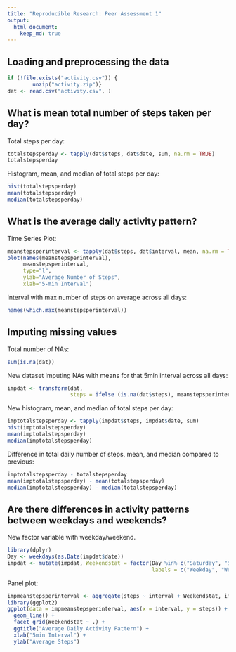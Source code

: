 ```yaml
---
title: "Reproducible Research: Peer Assessment 1"
output: 
  html_document:
    keep_md: true
---
```



## Loading and preprocessing the data
```r
if (!file.exists("activity.csv")) { 
        unzip("activity.zip")}
dat <- read.csv("activity.csv", )
```

## What is mean total number of steps taken per day?
Total steps per day:
```r
totalstepsperday <- tapply(dat$steps, dat$date, sum, na.rm = TRUE)
totalstepsperday
```

Histogram, mean, and median of total steps per day:
```r
hist(totalstepsperday)
mean(totalstepsperday)
median(totalstepsperday)
```

## What is the average daily activity pattern?
Time Series Plot:
```r
meanstepsperinterval <- tapply(dat$steps, dat$interval, mean, na.rm = TRUE)
plot(names(meanstepsperinterval),
     meanstepsperinterval, 
     type="l",
     ylab="Average Number of Steps",
     xlab="5-min Interval")
```

Interval with max number of steps on average across all days:
```r
names(which.max(meanstepsperinterval))
```

## Imputing missing values
Total number of NAs:
```r
sum(is.na(dat))
```

New dataset imputing NAs with means for that 5min interval across all days:
```r
impdat <- transform(dat, 
                    steps = ifelse (is.na(dat$steps), meanstepsperinterval, dat$steps))
```

New histogram, mean, and median of total steps per day:
```r
imptotalstepsperday <- tapply(impdat$steps, impdat$date, sum)
hist(imptotalstepsperday)
mean(imptotalstepsperday)
median(imptotalstepsperday)
```

Difference in total daily number of steps, mean, and median compared to previous:
```r
imptotalstepsperday - totalstepsperday
mean(imptotalstepsperday) - mean(totalstepsperday)
median(imptotalstepsperday) - median(totalstepsperday)
```

## Are there differences in activity patterns between weekdays and weekends?
New factor variable with weekday/weekend.
```r
library(dplyr)
Day <- weekdays(as.Date(impdat$date))
impdat <- mutate(impdat, Weekendstat = factor(Day %in% c("Saturday", "Sunday"), 
                                              labels = c("Weekday", "Weekend")))
```

Panel plot:
```r
impmeanstepsperinterval <- aggregate(steps ~ interval + Weekendstat, impdat, mean)
library(ggplot2)
ggplot(data = impmeanstepsperinterval, aes(x = interval, y = steps)) + 
  geom_line() +
  facet_grid(Weekendstat ~ .) +
  ggtitle("Average Daily Activity Pattern") +
  xlab("5min Interval") +
  ylab("Average Steps")
```

